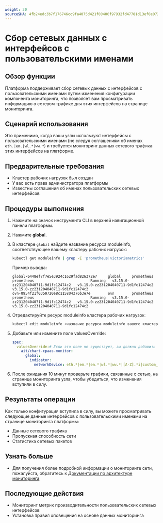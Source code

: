 ```yaml
---
weight: 30
sourceSHA: 4fb24edc3b7f176746cc9fa4075d421f00406f97932fd47781d13ef0e073d7c9
---
```


# Сбор сетевых данных с интерфейсов с пользовательскими именами

## Обзор функции

Платформа поддерживает сбор сетевых данных с интерфейсов с пользовательскими именами путем изменения конфигурации компонента мониторинга, что позволяет вам просматривать информацию о сетевом трафике для этих интерфейсов на странице мониторинга.

## Сценарий использования

Это применимо, когда ваши узлы используют интерфейсы с пользовательскими именами (не следуя соглашениям об именах `eth.|en.|wl.*|ww.*`) и требуется мониторинг данных сетевого трафика этих интерфейсов на платформе.

## Предварительные требования

- Кластер рабочих нагрузок был создан
- У вас есть права администратора платформы
- Известны соглашения об именах пользовательских сетевых интерфейсов

## Процедуры выполнения

1. Нажмите на значок инструмента CLI в верхней навигационной панели платформы.

2. Нажмите **global**.

3. В кластере `global` найдите название ресурса moduleinfo, соответствующее вашему кластеру рабочих нагрузок:

   ```bash
   kubectl get moduleinfo | grep -E 'prometheus|victoriametrics'
   ```

   Пример вывода:

   ```
   global-6448ef7f7e5e3924c1629fad826372e7     global     prometheus          prometheus                          Running   v3.15.0-zz231204040711-9d1fc12474c2   v3.15.0-zz231204040711-9d1fc12474c2   v3.15.0-zz231204040711-9d1fc12474c2
   ovn-0954f21f0359720e8c115804376b3e7e        ovn        prometheus          prometheus                          Running   v3.15.0-zz231204040711-9d1fc12474c2   v3.15.0-zz231204040711-9d1fc12474c2   v3.15.0-zz231204040711-9d1fc12474c2
   ```

4. Отредактируйте ресурс moduleinfo кластера рабочих нагрузок:

   ```bash
   kubectl edit moduleinfo <название ресурса moduleinfo вашего кластера рабочих нагрузок>
   ```

5. Добавьте или измените поле valuesOverride:

   ```yaml
   spec:
     valuesOverride:# Если это поле не существует, вы должны добавить поле valuesOverride под spec вместе со следующими параметрами
       ait/chart-cpaas-monitor:
         global: 
           indicator:
             networkDevice: eth.*|em.*|en.*|wl.*|ww.*|[A-Z].*i|custom_interface # Замените custom_interface на пользовательское регулярное выражение, чтобы обеспечить правильное соответствие имени сетевого интерфейса
   ```

6. После ожидания 10 минут проверьте графики, связанные с сетью, на странице мониторинга узла, чтобы убедиться, что изменения вступили в силу.

## Результаты операции

Как только конфигурация вступила в силу, вы можете просматривать следующие данные интерфейсов с пользовательскими именами на странице мониторинга платформы:

- Данные сетевого трафика
- Пропускная способность сети
- Статистика сетевых пакетов

## Узнать больше

- Для получения более подробной информации о мониторинге сети, пожалуйста, обратитесь к [Документации по архитектуре мониторинга](../architecture/index.mdx)

## Последующие действия

- Мониторинг метрик производительности пользовательских сетевых интерфейсов
- Установка правил оповещения на основе данных мониторинга

